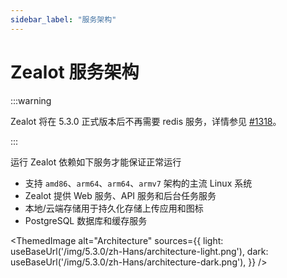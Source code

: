 ```yaml
---
sidebar_label: "服务架构"
---
```


# Zealot 服务架构

:::warning

Zealot 将在 5.3.0 正式版本后不再需要 redis 服务，详情参见 [#1318](https://github.com/tryzealot/zealot/pull/1318)。

:::

运行 Zealot 依赖如下服务才能保证正常运行

- 支持 `amd86`、`arm64`、`arm64`、`armv7` 架构的主流 Linux 系统
- Zealot 提供 Web 服务、API 服务和后台任务服务
- 本地/云端存储用于持久化存储上传应用和图标
- PostgreSQL 数据库和缓存服务


<ThemedImage
  alt="Architecture"
  sources={{
    light: useBaseUrl('/img/5.3.0/zh-Hans/architecture-light.png'),
    dark: useBaseUrl('/img/5.3.0/zh-Hans/architecture-dark.png'),
  }}
/>
